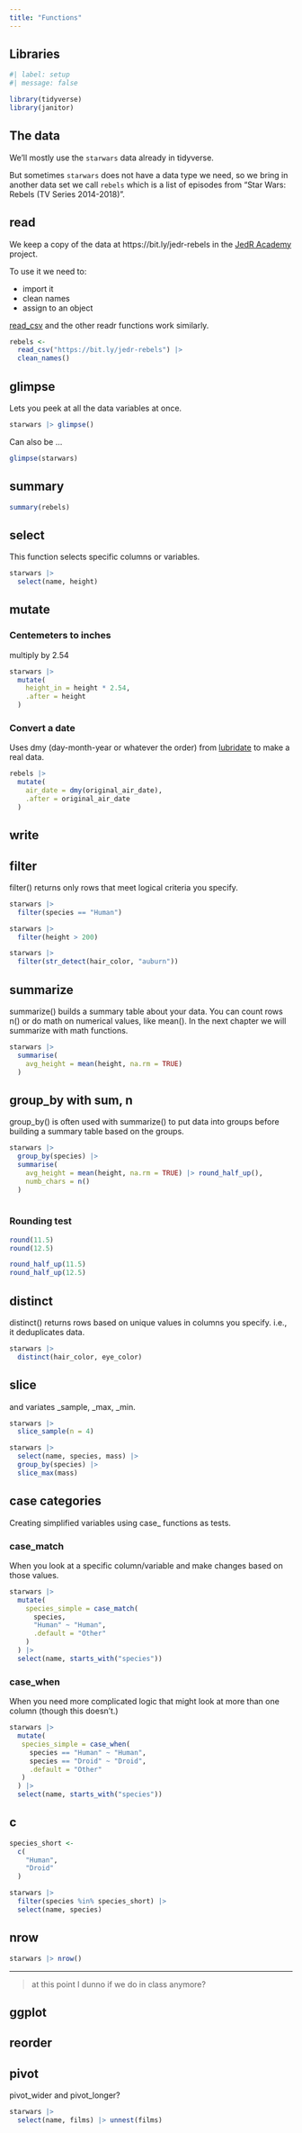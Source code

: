 ```yaml
---
title: "Functions"
---
```


## Libraries

```r
#| label: setup
#| message: false

library(tidyverse)
library(janitor)
```

## The data

We'll mostly use the `starwars` data already in tidyverse.

But sometimes `starwars` does not have a data type we need, so we bring in another data set we call `rebels` which is a list of episodes from "Star Wars: Rebels (TV Series 2014-2018)".

## read

We keep a copy of the data at https://bit.ly/jedr-rebels in the [JedR Academy](https://github.com/utdata/jedr-academy) project.

To use it we need to:

- import it
- clean names
- assign to an object

[read_csv](https://readr.tidyverse.org/reference/read_delim.html) and the other readr functions work similarly.

```r
rebels <-
  read_csv("https://bit.ly/jedr-rebels") |> 
  clean_names()
```

## glimpse

Lets you peek at all the data variables at once.

```r
starwars |> glimpse()
```

Can also be ...

```r
glimpse(starwars)
```

## summary

```r
summary(rebels)
```


## select

This function selects specific columns or variables.

```r
starwars |>
  select(name, height)
```

## mutate

### Centemeters to inches

multiply by 2.54

```r
starwars |> 
  mutate(
    height_in = height * 2.54,
    .after = height
  )
```

### Convert a date

Uses dmy (day-month-year or whatever the order) from [lubridate](https://lubridate.tidyverse.org/) to make a real data.

```r
rebels |> 
  mutate(
    air_date = dmy(original_air_date),
    .after = original_air_date
  )
```

## write

## filter

filter() returns only rows that meet logical criteria you specify.

```r
starwars |> 
  filter(species == "Human")
```

```r
starwars |> 
  filter(height > 200)
```

```r
starwars |> 
  filter(str_detect(hair_color, "auburn"))
```

## summarize

summarize() builds a summary table about your data. You can count rows n() or do math on numerical values, like mean(). In the next chapter we will summarize with math functions.
 

```r
starwars |> 
  summarise(
    avg_height = mean(height, na.rm = TRUE)
  )
```

## group_by with sum, n

group_by() is often used with summarize() to put data into groups before building a summary table based on the groups.


```r
starwars |> 
  group_by(species) |> 
  summarise(
    avg_height = mean(height, na.rm = TRUE) |> round_half_up(),
    numb_chars = n()
  )
  
```

### Rounding test

```r
round(11.5)
round(12.5)

round_half_up(11.5)
round_half_up(12.5)
```

## distinct

distinct() returns rows based on unique values in columns you specify. i.e., it deduplicates data.

```r
starwars |> 
  distinct(hair_color, eye_color)
```

## slice

and variates _sample, _max, _min.

```r
starwars |> 
  slice_sample(n = 4)
```

```r
starwars |> 
  select(name, species, mass) |> 
  group_by(species) |> 
  slice_max(mass) 

```


## case categories

Creating simplified variables using case_ functions as tests.

### case_match

When you look at a specific column/variable and make changes based on those values.

```r
starwars |> 
  mutate(
    species_simple = case_match(
      species,
      "Human" ~ "Human",
      .default = "Other"
    )
  ) |> 
  select(name, starts_with("species"))
```


### case_when

When you need more complicated logic that might look at more than one column (though this doesn't.)

```r
starwars |> 
  mutate(
   species_simple = case_when(
     species == "Human" ~ "Human",
     species == "Droid" ~ "Droid",
     .default = "Other"
   )
  ) |> 
  select(name, starts_with("species"))
```



## c

```r
species_short <- 
  c(
    "Human",
    "Droid"
  )

starwars |> 
  filter(species %in% species_short) |> 
  select(name, species)
```


## nrow

```r
starwars |> nrow()
```

---


> at this point I dunno if we do in class anymore?

## ggplot

## reorder

## pivot

pivot_wider and pivot_longer?

```r
starwars |> 
  select(name, films) |> unnest(films)
```

